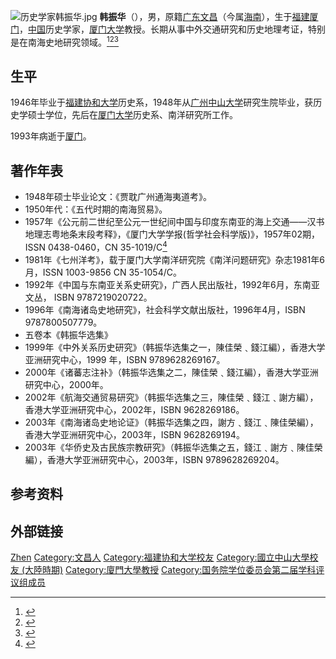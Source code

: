 {{Otheruses|other=名为韩振华的其他人物|韩振华}}
[[File:历史学家韩振华.jpg|thumb]]
'''韩振华'''（{{bd|1921年||1993年|5月28日|}}），男，原籍[[广东|广东]][[文昌县|文昌]]（今属[[海南|海南]]），生于[[福建|福建]][[厦门|厦门]]，[[中华人民共和国|中国]]历史学家，[[厦门大学|厦门大学]]教授。长期从事中外交通研究和历史地理考证，特别是在南海史地研究领域。<ref>{{Cite web|title=韩振华：南海史地研究的杰出学者 |url=http://hnrb.hinews.cn/html/2011-12/05/content_422951.htm|accessdate=|work=海南日报数字报}}</ref><ref>{{Cite journal |author=李国强 |year=1993 |title=著名的南海史地研究专家韩振华先生 |url=https://kns.cnki.net/kcms/detail/detail.aspx?FileName=ZGBJ199302009&DbName=CJFQ1993 |journal=中国边疆史地研究 |issue=02 |doi= |issn=1002-6800 |id={{NSSD|1002575024}} |url-access=registration |via=[[CNKI|CNKI]]}}</ref><ref>{{Cite journal |author=夏南林 |year=1989 |title=韩振华教授与中外关系史学 |url=https://kns.cnki.net/kcms/detail/detail.aspx?FileName=DLXS198901016&DbName=CJFQ1989 |journal=福建学刊 |issue=01 |doi= |issn=1008-1569 |id={{NSSD|1002915381}} |url-access=registration |via=[[CNKI|CNKI]]}}</ref>

== 生平 ==
1946年毕业于[[福建协和大学|福建协和大学]]历史系，1948年从[[广州|广州]][[中山大学|中山大学]]研究生院毕业，获历史学硕士学位，先后在[[厦门大学|厦门大学]]历史系、南洋研究所工作。

1993年病逝于[[厦门|厦门]]。

== 著作年表 ==
* 1948年硕士毕业论文：《贾耽广州通海夷道考》。
* 1950年代：《五代时期的南海贸易》。
* 1957年《公元前二世纪至公元一世纪间中国与印度东南亚的海上交通——汉书地理志粤地条末段考释》，《厦门大学学报(哲学社会科学版)》，1957年02期，ISSN 0438-0460，CN 35-1019/C<ref>{{Cite journal |author=韩振华 |year=1957 |title=公元前二世紀至公元一世紀间中國与印度东南亞的海上交通——汉書地理志粤地条末段考釋 |url=http://lib.cqvip.com/Qikan/Article/Detail?id=1002457651 |journal=厦门大学学报：哲学社会科学版 |issue=2 |doi= |issn= |id={{CNKI|XMDS195702007|CJFD}}. {{NSSD|1002457651}} |via=[[维普资讯|CQVIP]]}}</ref>
* 1981年《七州洋考》，载于厦门大学南洋研究院《南洋问题研究》杂志1981年6月，ISSN 1003-9856 CN 35-1054/C。
* 1992年《中国与东南亚关系史研究》，广西人民出版社，1992年6月，东南亚文丛，  ISBN 9787219020722。
* 1996年《南海诸岛史地研究》，社会科学文献出版社，1996年4月，ISBN 9787800507779。
* 五卷本《韩振华选集》
* 1999年《中外关系历史研究》（韩振华选集之一，陳佳榮﹑錢江編），香港大学亚洲研究中心，1999 年，ISBN 9789628269167。
* 2000年《诸蕃志注补》（韩振华选集之二，陳佳榮﹑錢江編），香港大学亚洲研究中心，2000年。
* 2002年《航海交通贸易研究》（韩振华选集之三，陳佳榮﹑錢江﹑謝方編），香港大学亚洲研究中心，2002年，ISBN 9628269186。
* 2003年《南海诸岛史地论证》（韩振华选集之四，謝方﹑錢江﹑陳佳榮編），香港大学亚洲研究中心，2003年，ISBN 9628269194。
* 2003年《华侨史及古民族宗教研究》（韩振华选集之五，錢江﹑謝方﹑陳佳榮編），香港大学亚洲研究中心，2003年，ISBN 9789628269204。

== 参考资料 ==
{{reflist}}

== 外部链接 ==
{{国务院学位委员会第二届学科评议组/历史学}}

{{Authority control|NLC=000145603|VIAF=6305284|ISNI=0000 0000 6344 9674|NLA=36619315|LCCN=n83050942|CINII=DA13050715|NTA=158985109|CALIS=n2004301194}}
{{DEFAULTSORT:Han zhenhua}}
[[Category:韩姓|Zhen]]
[[Category:文昌人|Category:文昌人]]
[[Category:福建协和大学校友|Category:福建协和大学校友]]
[[Category:國立中山大學校友_(大陸時期)|Category:國立中山大學校友 (大陸時期)]]
[[Category:廈門大學教授|Category:廈門大學教授]]
[[Category:国务院学位委员会第二届学科评议组成员|Category:国务院学位委员会第二届学科评议组成员]]